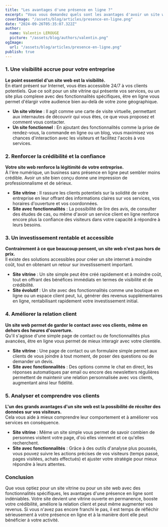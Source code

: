 ```yaml
---
title: "Les avantages d'une présence en ligne ?"
excerpt: "Vous vous demandez quels sont les avantages d'avoir un site web pour votre business ou votre entreprise ? Qu'est ce qu'un site web peut réellement vous apportez ? Je vais vous répondre..."
coverImage: "/assets/blog/articles/presence-en-ligne.png"
date: "2024-09-26T05:35:07.322Z"
author:
  name: Valentin LEROUGE
  picture: "/assets/blog/authors/valentin.png"
ogImage:
  url: "/assets/blog/articles/presence-en-ligne.png"
publish: true
---
```


### 1\. Une visibilité accrue pour votre entreprise

**Le point essentiel d'un site web est la visibilité.**\
En étant présent sur Internet, vous êtes accessible 24/7 à vos clients potentiels. Que ce soit pour un site vitrine qui présente vos services, ou un site plus complexe avec des fonctionnalités spécifiques, être en ligne vous permet d'élargir votre audience bien au-delà de votre zone géographique.

- **Un site vitrine** : Il agit comme une carte de visite virtuelle, permettant aux internautes de découvrir qui vous êtes, ce que vous proposez et comment vous contacter.
- **Un site fonctionnel** : En ajoutant des fonctionnalités comme la prise de rendez-vous, la commande en ligne ou un blog, vous maximisez vos chances d'interaction avec les visiteurs et facilitez l'accès à vos services.

<BarChartAvantages />

### 2\. Renforcer la crédibilité et la confiance

**Votre site web renforce la légitimité de votre entreprise.**\
À l'ère numérique, un business sans présence en ligne peut sembler moins crédible. Avoir un site bien conçu donne une impression de professionnalisme et de sérieux.

- **Site vitrine** : Il rassure les clients potentiels sur la solidité de votre entreprise en leur offrant des informations claires sur vos services, vos horaires d'ouverture et vos coordonnées.
- **Site avec fonctionnalités** : La possibilité de lire des avis, de consulter des études de cas, ou même d'avoir un service client en ligne renforce encore plus la confiance des visiteurs dans votre capacité à répondre à leurs besoins.

### 3\. Un investissement rentable et accessible

**Contrairement à ce que beaucoup pensent, un site web n'est pas hors de prix.**\
Il existe des solutions accessibles pour créer un site internet à moindre coût, tout en obtenant un retour sur investissement important.

- **Site vitrine** : Un site simple peut être créé rapidement et à moindre coût, tout en offrant des bénéfices immédiats en termes de visibilité et de crédibilité.
- **Site évolutif** : Un site avec des fonctionnalités comme une boutique en ligne ou un espace client peut, lui, générer des revenus supplémentaires en ligne, rentabilisant rapidement votre investissement initial.

### 4\. Améliorer la relation client

**Un site web permet de garder le contact avec vos clients, même en dehors des heures d'ouverture.**\
Qu'il s'agisse d'une simple page de contact ou de fonctionnalités plus avancées, être en ligne vous permet de mieux interagir avec votre clientèle.

- **Site vitrine** : Une page de contact ou un formulaire simple permet aux clients de vous joindre à tout moment, de poser des questions ou de demander un devis.
- **Site avec fonctionnalités** : Des options comme le chat en direct, les réponses automatiques par email ou encore des newsletters régulières permettent de maintenir une relation personnalisée avec vos clients, augmentant ainsi leur fidélité.

### 5\. Analyser et comprendre vos clients

**L'un des grands avantages d'un site web est la possibilité de récolter des données sur vos visiteurs.**\
Cela vous aide à mieux comprendre leur comportement et à améliorer vos services en conséquence.

- **Site vitrine** : Même un site simple vous permet de savoir combien de personnes visitent votre page, d'où elles viennent et ce qu'elles recherchent.
- **Site avec fonctionnalités** : Grâce à des outils d'analyse plus poussés, vous pouvez suivre les actions précises de vos visiteurs (temps passé, pages visitées, achats effectués) et ajuster votre stratégie pour mieux répondre à leurs attentes.

### Conclusion

Que vous optiez pour un site vitrine ou pour un site web avec des fonctionnalités spécifiques, les avantages d'une présence en ligne sont indéniables. Votre site devient une vitrine ouverte en permanence, booste votre crédibilité, améliore la relation client et peut même augmenter vos revenus. Si vous n'avez pas encore franchi le pas, il est temps de réfléchir sérieusement à votre présence en ligne et à la manière dont elle peut bénéficier à votre activité.
